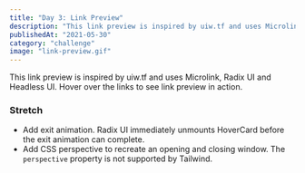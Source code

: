 ```yaml
---
title: "Day 3: Link Preview"
description: "This link preview is inspired by uiw.tf and uses Microlink, Radix UI and Headless UI."
publishedAt: "2021-05-30"
category: "challenge"
image: "link-preview.gif"
---
```


This link preview is inspired by <LinkPreview url="https://uiw.tf/link-preview">uiw.tf</LinkPreview> and uses <LinkPreview url="https://microlink.io/">Microlink</LinkPreview>, <LinkPreview url="https://radix-ui.com/primitives/docs/components/hover-card">Radix UI</LinkPreview> and <LinkPreview url="https://headlessui.dev/">Headless UI</LinkPreview>.
Hover over the links to see link preview in action.

### Stretch

- Add exit animation. Radix UI immediately unmounts HoverCard before the exit animation can complete.
- Add CSS perspective to recreate an opening and closing window. The `perspective` property is not supported by <LinkPreview url="https://tailwindcss.com/">Tailwind</LinkPreview>.
